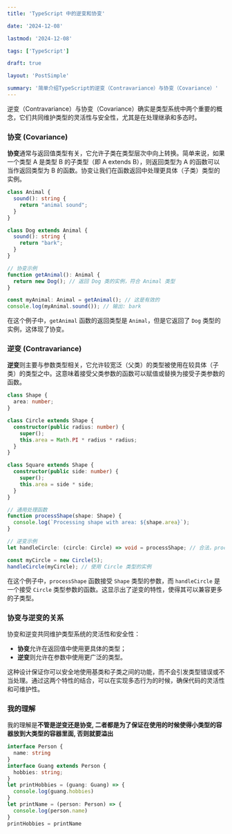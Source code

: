 ```yaml
---
title: 'TypeScript 中的逆变和协变'

date: '2024-12-08'

lastmod: '2024-12-08'

tags: ['TypeScript']

draft: true

layout: 'PostSimple'

summary: '简单介绍TypeScript的逆变（Contravariance）与协变（Covariance）'
---
```


逆变（Contravariance）与协变（Covariance）确实是类型系统中两个重要的概念，它们共同维护类型的灵活性与安全性，尤其是在处理继承和多态时。

### 协变 (Covariance)

**协变**通常与返回值类型有关，它允许子类在类型层次中向上转换。简单来说，如果一个类型 A 是类型 B 的子类型（即 A extends B），则返回类型为 A 的函数可以当作返回类型为 B 的函数。协变让我们在函数返回中处理更具体（子类）类型的实例。

```typescript
class Animal {  
  sound(): string {  
    return "animal sound";  
  }  
}  

class Dog extends Animal {  
  sound(): string {  
    return "bark";  
  }  
}  

// 协变示例  
function getAnimal(): Animal {  
  return new Dog(); // 返回 Dog 类的实例，符合 Animal 类型  
}  

const myAnimal: Animal = getAnimal(); // 这是有效的  
console.log(myAnimal.sound()); // 输出: bark
```

在这个例子中，`getAnimal` 函数的返回类型是 `Animal`，但是它返回了 `Dog` 类型的实例，这体现了协变。

### 逆变 (Contravariance)

**逆变**则主要与参数类型相关，它允许较宽泛（父类）的类型被使用在较具体（子类）的类型之中。这意味着接受父类参数的函数可以赋值或替换为接受子类参数的函数。

```typescript
class Shape {  
  area: number;  
}  

class Circle extends Shape {  
  constructor(public radius: number) {  
    super();  
    this.area = Math.PI * radius * radius;  
  }  
}  

class Square extends Shape {  
  constructor(public side: number) {  
    super();  
    this.area = side * side;  
  }  
}  

// 通用处理函数  
function processShape(shape: Shape) {  
  console.log(`Processing shape with area: ${shape.area}`);  
}  

// 逆变示例  
let handleCircle: (circle: Circle) => void = processShape; // 合法，processShape 是更广泛的类型  

const myCircle = new Circle(5);  
handleCircle(myCircle); // 使用 Circle 类型的实例
```

在这个例子中，`processShape` 函数接受 `Shape` 类型的参数，而 `handleCircle` 是一个接受 `Circle` 类型参数的函数。这显示出了逆变的特性，使得其可以兼容更多的子类型。

### 协变与逆变的关系

协变和逆变共同维护类型系统的灵活性和安全性：

- **协变**允许在返回值中使用更具体的类型；
- **逆变**则允许在参数中使用更广泛的类型。

这种设计保证你可以安全地使用基类和子类之间的功能，而不会引发类型错误或不当处理。通过这两个特性的结合，可以在实现多态行为的时候，确保代码的灵活性和可维护性。

### 我的理解

我的理解是**不管是逆变还是协变, 二者都是为了保证在使用的时候使得小类型的容器放到大类型的容器里面, 否则就要溢出**

```typescript
interface Person {
  name: string
}
interface Guang extends Person {
  hobbies: string;
}
let printHobbies = (guang: Guang) => {
  console.log(guang.hobbies)
}
let printName = (person: Person) => {
  console.log(person.name)
}
printHobbies = printName
```

